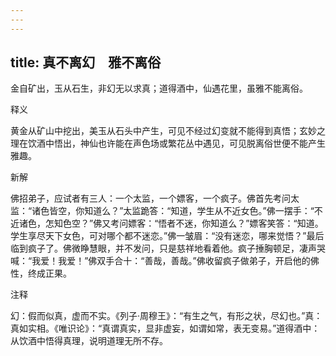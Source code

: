 ```yaml
---
---
---
```

title: 真不离幻　雅不离俗
---



金自矿出，玉从石生，非幻无以求真；道得酒中，仙遇花里，虽雅不能离俗。

释义

黄金从矿山中挖出，美玉从石头中产生，可见不经过幻变就不能得到真悟；玄妙之理在饮酒中悟出，神仙也许能在声色场或繁花丛中遇见，可见脱离俗世便不能产生雅趣。

新解

佛招弟子，应试者有三人：一个太监，一个嫖客，一个疯子。佛首先考问太监：“诸色皆空，你知道么？”太监跪答：“知道，学生从不近女色。”佛一摆手：“不近诸色，怎知色空？”佛又考问嫖客：“悟者不迷，你知道么？”嫖客笑答：“知道。学生享尽天下女色，可对哪个都不迷恋。”佛一皱眉：“没有迷恋，哪来觉悟？”最后临到疯子了。佛微睁慧眼，并不发问，只是慈祥地看着他。疯子捶胸顿足，凄声哭喊：“我爱！我爱！”佛双手合十：“善哉，善哉。”佛收留疯子做弟子，开启他的佛性，终成正果。

注释

幻：假而似真，虚而不实。《列子·周穆王》：“有生之气，有形之状，尽幻也。”真：真如实相。《唯识论》：“真谓真实，显非虚妄，如谓如常，表无变易。”道得酒中：从饮酒中悟得真理，说明道理无所不存。